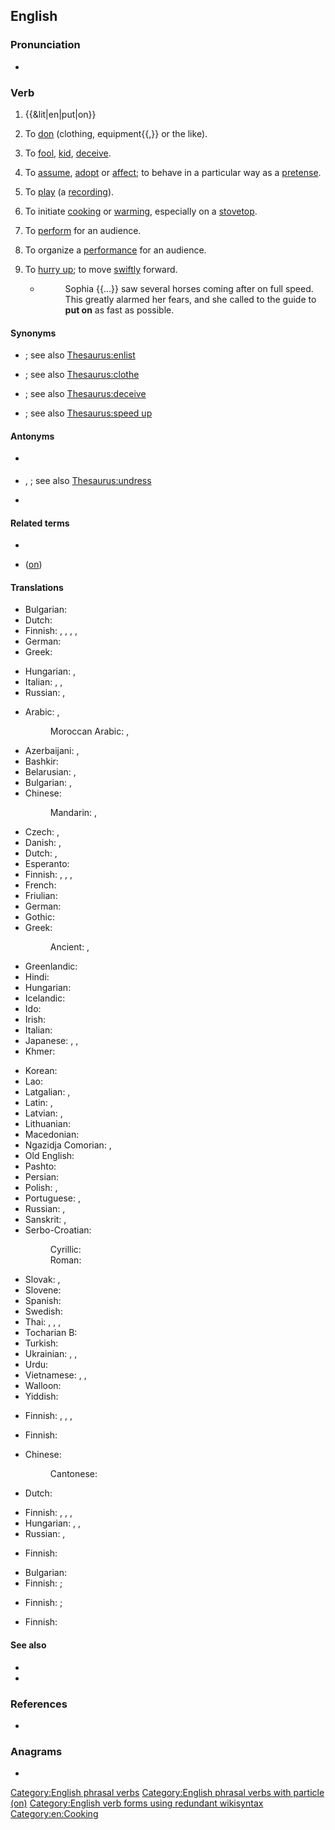 {{also|puton|putón|put-on}}
==English==

===Pronunciation===
* {{audio|en|En-uk-to put on.ogg|Audio (UK)}}

===Verb===
{{en-verb|put<,,put> on}} {{lb|en|transitive}}

# {{&lit|en|put|on}}
#: {{ux|en|He '''put''' the pen '''on''' the table.}}
#: {{ux|en|'''Put''' it '''on''' the list.}}
#: {{ux|en|The doctor '''put''' me '''on''' a diet.}}
# To [[don]] (clothing, equipment{{,}} or the like).
#: {{ux|en|Why don't you '''put on''' your jacket. It's cold.}}
# To [[fool]], [[kid]], [[deceive]].
#: {{ux|en|You must be '''putting''' me '''on'''.}}
#: {{ux|en|She's '''putting on''' that she's sicker than she really is.}}
# To [[assume]], [[adopt]] or [[affect]]; to behave in a particular way as a [[pretense]].
#: {{ux|en|Why are you '''putting on''' that silly voice?}}
#: {{ux|en|He's just '''putting on''' that limp -- his leg's actually fine.}}
# To [[play]] (a [[recording]]).
#: {{ux|en|I'll '''put on''' your favorite record.}}
#: {{ux|en|Can you '''put on''' ''The Sound of Music''? I'd like to see it again.}}
# To initiate [[cook]]ing or [[warm]]ing, especially on a [[stovetop]].
#: {{ux|en|I'll '''put on''' some coffee for everybody.}}
# To [[perform]] for an audience.
#: {{ux|en|The actors '''put on''' a show.}}
# To organize a [[performance]] for an audience.
# {{lb|en|obsolete}} To [[hurry up]]; to move [[swiftly]] forward.
#* {{RQ:Fielding Tom Jones}}
#*: Sophia {{...}} saw several horses coming after on full speed. This greatly alarmed her fears, and she called to the guide to '''put on''' as fast as possible.

====Synonyms====
* {{sense|literal—on a list}} {{l|en|put down}}; see also [[Thesaurus:enlist]]
* {{sense|don clothing}} {{l|en|beclothe}}; see also [[Thesaurus:clothe]]
* {{sense|fool, kid, deceive}} {{l|en|hoodwink}}; see also [[Thesaurus:deceive]]
* {{sense|move swiftly forward}} {{l|en|hasten}}; see also [[Thesaurus:speed up]]

====Antonyms====
* {{sense|literal—on a list}} {{l|en|take off}}
* {{sense|don clothing}} {{l|en|doff}}, {{l|en|take off}}; see also [[Thesaurus:undress]]
* {{sense|play a recording}} {{l|en|take off}}

====Related terms====
* {{l|en|put-on}}
* {{l|en|put one over}} ([[on]])

====Translations====
{{trans-top|to place upon}}
* Bulgarian: {{t+|bg|поставям}}
* Dutch: {{t+|nl|zetten|alt=zetten op}}
* Finnish: {{t|fi|[[laittaa]] ...[[-n]] [[päälle]]}}, {{t|fi|[[asettaa]] ...[[-n]] [[päälle]]}}, {{t|fi|[[panna]] ...[[-n]] [[päälle]]}}, {{t|fi|[[pistää]] ''...''[[-lle]]}}, {{t|fi|[[pistää]] ''...''[[-n]] [[päälle]]}}
* German: {{t+|de|aufsetzen}}
* Greek: {{t+|el|βάζω}}
{{trans-mid}}
* Hungarian: {{t+|hu|rátesz}}, {{t+|hu|rárak}}
* Italian: {{t+|it|posare}}, {{t+|it|mettere}}, {{t+|it|indossare}}
* Russian: {{t+|ru|ста́вить|impf}}, {{t+|ru|поста́вить|pf}}
{{trans-bottom}}

{{trans-top|to don clothing}}
* Arabic: {{t+|ar|لَبِسَ}}, {{t|ar|اِرْتَدَى}}
*: Moroccan Arabic: {{t|ary|دار|tr=dær}}, {{t|ary|لْبس|tr=lbəs}}
* Azerbaijani: {{t+|az|taxmaq}}, {{t+|az|geymək}}
* Bashkir: {{t|ba|кейеү}}
* Belarusian: {{t|be|надзява́ць|impf}}, {{t|be|надзе́ць|pf}}
* Bulgarian: {{t+|bg|обли́чам|impf}}, {{t|bg|облека́|pf}}
* Chinese:
*: Mandarin: {{t+|cmn|穿上|tr=chuānshang|sc=Hani}}, {{t+|cmn|穿|tr=chuān|sc=Hani}}
* Czech: {{t+|cs|oblékat|impf}}, {{t+|cs|obléct|pf}}
* Danish: {{t|da|iføre sig}}, {{t|da|tage på}}
* Dutch: {{t+|nl|aantrekken}}, {{t+|nl|aandoen}}
* Esperanto: {{t|eo|surmeti}}
* Finnish: {{t|fi|[[pukea]] [[ylleen]]}}, {{t|fi|[[laittaa]] [[päälle]]}}, {{t|fi|[[panna]] [[päälle]]}}, {{t|fi|[[pistää]] [[päälle]]}}
* French: {{t+|fr|mettre}}
* Friulian: {{t|fur|vistî}}
* German: {{t+|de|anziehen}}
* Gothic: {{t|got|𐌲𐌰𐌷𐌰𐌼𐍉𐌽}}
* Greek: {{t+|el|βάζω}}
*: Ancient: {{t|grc|ἕννυμι}}, {{t|grc|ἐνδύω}}
* Greenlandic: {{t|kl|ativaa}}
* Hindi: {{t+|hi|पहनना}}
* Hungarian: {{t+|hu|felvesz}}
* Icelandic: {{t|is|fara í}}
* Ido: {{t+|io|metar}}
* Irish: {{t|ga|cuir ar}}
* Italian: {{t+|it|vestire}}
* Japanese: {{t+|ja|着る|tr=きる, kiru}}, {{t+|ja|履く|tr=はく, haku}}, {{t+|ja|被る|tr=かぶる, kaburu}}
* Khmer: {{t+|km|ពាក់}}
{{trans-mid}}
* Korean: {{t+|ko|입다}}
* Lao: {{t|lo|ໃສ່}}
* Latgalian: {{t|ltg|maukt}}, {{t|ltg|viļkt}}
* Latin: {{t|la|induō}}, {{t+|la|sūmō}}
* Latvian: {{t|lv|vilkt}}, {{t|lv|aut}}
* Lithuanian: {{t|lt|auti}}
* Macedonian: {{t|mk|облекува|impf}}
* Ngazidja Comorian: {{t|zdj|pvamɓa|alt=upvamɓa}}, {{qualifier|shoes}} {{t|zdj|nkabwa}}
* Old English: {{t|ang|dōn on}}
* Pashto: {{t+|ps|اغوستل|tr=aγustəl|sc=ps-Arab}}
* Persian: {{t+|fa|پوشیدن|tr=pušidan|sc=fa-Arab}}
* Polish: {{t+|pl|wkładać|impf}}, {{t+|pl|włożyć|pf}}
* Portuguese: {{t+|pt|vestir}}, {{t+|pt|pôr}}
* Russian: {{t+|ru|надева́ть|impf}}, {{t+|ru|наде́ть|pf}}
* Sanskrit: {{t|sa|प्रवस्ते}}, {{t+|sa|वस्ते}}
* Serbo-Croatian:
*: Cyrillic: {{t|sh|обући|pf|sc=Cyrl}}
*: Roman: {{t+|sh|obući|pf}}
* Slovak: {{t|sk|obliekať|impf}}, {{t|sk|obliecť|pf}}
* Slovene: {{t|sl|obléči|pf}}
* Spanish: {{t+|es|ponerse}}
* Swedish: {{t|sv|sätta på sig}}
* Thai: {{t+|th|ใส่}}, {{t|th|สวมใส่}}, {{t+|th|สวม}}, {{t+|th|ครอง}}
* Tocharian B: {{t|txb|wäs-}}
* Turkish: {{t+|tr|giymek}}
* Ukrainian: {{t|uk|надіва́ти|impf}}, {{t|uk|надяга́ти|impf}}, {{t|uk|наді́ти|pf}}
* Urdu: {{t|ur|پہننا|tr=pahannā|sc=ur-Arab}}
* Vietnamese: {{t|vi|mặc vào}}, {{qualifier|spectacles, earrings, etc.}} {{t|vi|đeo vào}}, {{qualifier|shoes}} {{t+|vi|đi vào}}
* Walloon: {{t+|wa|mete}}
* Yiddish: {{t|yi|אָנטאָן|sc=Hebr}}
{{trans-bottom}}

{{trans-top|to fool, kid, deceive}}
* Finnish: {{t+|fi|vedättää}}, {{t|fi|laskea leikkiä}}, {{t+|fi|pelleillä}}, {{t+|fi|vitsailla}}
{{trans-mid}}
{{trans-bottom}}

{{trans-top|to behave in a particular way as a pretense}}
* Finnish: {{t+|fi|teeskennellä}}
{{trans-mid}}
{{trans-bottom}}

{{trans-top|to play recorded music}}
* Chinese:
*: Cantonese: {{t|yue|放|tr=fong3|sc=Hani}}
* Dutch: {{t+|nl|opzetten}}
{{trans-mid}}
* Finnish: {{t+|fi|soittaa}}, {{t|fi|[[laittaa]] [[soimaan]]}}, {{t|fi|[[panna]] [[soimaan]]}}, {{t|fi|[[pistää]] [[soimaan]]}}
* Hungarian: {{q|music, especially LP, occasionally CD}} {{t+|hu|feltesz}}, {{q|something to be inserted, e.g. VCR cassette, CD, DVD}} {{t+|hu|betesz}}, {{t+|hu|berak}}
* Russian: {{t+|ru|ста́вить|impf}}, {{t+|ru|поста́вить|pf}}
{{trans-bottom}}

{{trans-top|to initiate cooking or warming}}
* Finnish: {{t|fi|[[laittaa]] [[tulemaan]]}}
{{trans-mid}}
{{trans-bottom}}

{{trans-top|to perform for an audience}}
* Bulgarian: {{t+|bg|представям}}
* Finnish: {{t+|fi|esittää}} {{q|tr.}}; {{t+|fi|esiintyä}} {{q|intr.}}
{{trans-mid}}
{{trans-bottom}}

{{trans-top|to organize a performance for an audience}}
* Finnish: {{t+|fi|esittää}}; {{t+|fi|esiintyä}}
{{trans-mid}}
{{trans-bottom}}

{{trans-top|to hurry up; to move swiftly forward}}
* Finnish: {{t|fi|painua tiehensä}}
{{trans-mid}}
{{trans-bottom}}

====See also====
* {{l|en|don}}
* {{l|en|wear}}

===References===
* {{R:OneLook}}

===Anagrams===
* {{anagrams|en|a=noptu|Upton|not up|punto|ton-up|unpot|upon't}}

[[Category:English phrasal verbs]]
[[Category:English phrasal verbs with particle (on)]]
[[Category:English verb forms using redundant wikisyntax]]
[[Category:en:Cooking]]